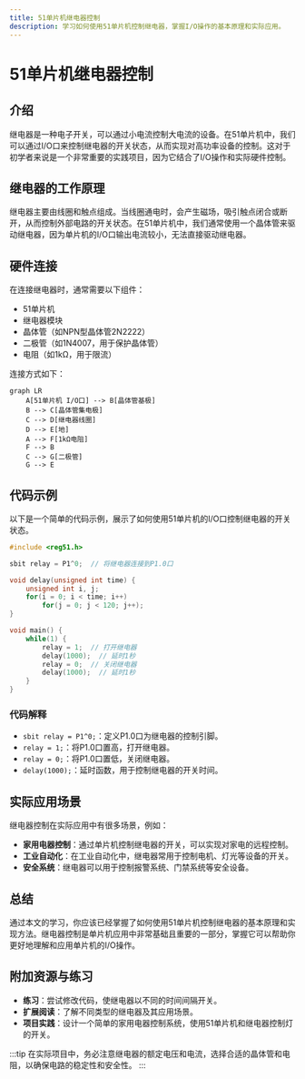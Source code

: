 ```yaml
---
title: 51单片机继电器控制
description: 学习如何使用51单片机控制继电器，掌握I/O操作的基本原理和实际应用。
---
```


# 51单片机继电器控制

## 介绍

继电器是一种电子开关，可以通过小电流控制大电流的设备。在51单片机中，我们可以通过I/O口来控制继电器的开关状态，从而实现对高功率设备的控制。这对于初学者来说是一个非常重要的实践项目，因为它结合了I/O操作和实际硬件控制。

## 继电器的工作原理

继电器主要由线圈和触点组成。当线圈通电时，会产生磁场，吸引触点闭合或断开，从而控制外部电路的开关状态。在51单片机中，我们通常使用一个晶体管来驱动继电器，因为单片机的I/O口输出电流较小，无法直接驱动继电器。

## 硬件连接

在连接继电器时，通常需要以下组件：

- 51单片机
- 继电器模块
- 晶体管（如NPN型晶体管2N2222）
- 二极管（如1N4007，用于保护晶体管）
- 电阻（如1kΩ，用于限流）

连接方式如下：

```mermaid
graph LR
    A[51单片机 I/O口] --> B[晶体管基极]
    B --> C[晶体管集电极]
    C --> D[继电器线圈]
    D --> E[地]
    A --> F[1kΩ电阻]
    F --> B
    C --> G[二极管]
    G --> E
```

## 代码示例

以下是一个简单的代码示例，展示了如何使用51单片机的I/O口控制继电器的开关状态。

```c
#include <reg51.h>

sbit relay = P1^0;  // 将继电器连接到P1.0口

void delay(unsigned int time) {
    unsigned int i, j;
    for(i = 0; i < time; i++)
        for(j = 0; j < 120; j++);
}

void main() {
    while(1) {
        relay = 1;  // 打开继电器
        delay(1000);  // 延时1秒
        relay = 0;  // 关闭继电器
        delay(1000);  // 延时1秒
    }
}
```

### 代码解释

- `sbit relay = P1^0;`：定义P1.0口为继电器的控制引脚。
- `relay = 1;`：将P1.0口置高，打开继电器。
- `relay = 0;`：将P1.0口置低，关闭继电器。
- `delay(1000);`：延时函数，用于控制继电器的开关时间。

## 实际应用场景

继电器控制在实际应用中有很多场景，例如：

- **家用电器控制**：通过单片机控制继电器的开关，可以实现对家电的远程控制。
- **工业自动化**：在工业自动化中，继电器常用于控制电机、灯光等设备的开关。
- **安全系统**：继电器可以用于控制报警系统、门禁系统等安全设备。

## 总结

通过本文的学习，你应该已经掌握了如何使用51单片机控制继电器的基本原理和实现方法。继电器控制是单片机应用中非常基础且重要的一部分，掌握它可以帮助你更好地理解和应用单片机的I/O操作。

## 附加资源与练习

- **练习**：尝试修改代码，使继电器以不同的时间间隔开关。
- **扩展阅读**：了解不同类型的继电器及其应用场景。
- **项目实践**：设计一个简单的家用电器控制系统，使用51单片机和继电器控制灯的开关。

:::tip
在实际项目中，务必注意继电器的额定电压和电流，选择合适的晶体管和电阻，以确保电路的稳定性和安全性。
:::